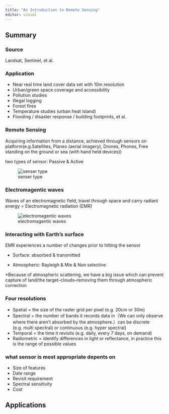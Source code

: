 ```yaml
---
title: "An Introduction to Remote Sensing"
editor: visual
---
```


## Summary

### Source

Landsat, Sentinel, et al.

### Application

- Near real time land cover data set with 10m resolution
- Urban/green space coverage and accessibility 
- Pollution studies 
- Illegal logging
- Forest fires
- Temperature studies (urban heat island)
- Flooding / disaster response / building footprints, et al.

### Remote Sensing

Acquiring information from a distance, achieved through sensors on platform(e.g.Satellites, Planes (aerial imagery), Drones, Phones, Free standing on the ground or sea (with hand held devices))

two types of sensor: Passive & Active

![senser type](img/1.1.png)

### Electromagentic waves

Waves of an electromagnetic field, travel through space and carry radiant energy = Electromagnetic radiation (EMR)

![electromagentic waves](img/1.2.png)

### Interacting with Earth's surface

EMR experiences a number of changes prior to hitting the sensor

- Surface: absorbed & transmitted 

- Atmospheric: Rayleigh & Mie & Non selective

*Because of atmospheric scattering, we have a big issue which can prevent capture of land/the target--clouds--removing them through atmospheric correction

### Four resolutions

- Spatial = the size of the raster grid per pixel (e.g. 20cm or 30m)
- Spectral = the number of bands it records data in（We can only observe where there aren't absorbed by the atmosphere.）can be discrete (e.g. multi spectral) or continuous (e.g. hyper spectral)
- Temporal = the time it revisits (e.g. daily, every 7 days, on demand)
- Radiometric = identify differences in light or reflectance, in practice this is the range of possible values

### what sensor is most appropriate depents on

- Size of features
- Date range
- Revisit requirement
- Spectral sensitivity
- Cost

## Applications

